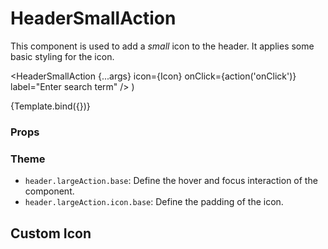 
<Meta
  title="Components/Header/HeaderSmallAction"
  component={HeaderSmallAction}
/>

# HeaderSmallAction

This component is used to add a _small_ icon to the header. It applies some basic styling for the icon.

  <HeaderSmallAction
    {...args}
    icon={Icon}
    onClick={action('onClick')}
    label="Enter search term"
  />
)

<Canvas>
  <Story name="Default">{Template.bind({})}</Story>
</Canvas>

### Props

<ArgsTable of={HeaderSmallAction} />

### Theme

- `header.largeAction.base`: Define the hover and focus interaction of the component.
- `header.largeAction.icon.base`: Define the padding of the icon.

## Custom Icon

<Canvas>
  <Story name="Custom Icon">
    <HeaderSmallAction
      icon={IconEdit}
      label="Edit"
      onClick={action('onClick')}
    />
  </Story>
</Canvas>
